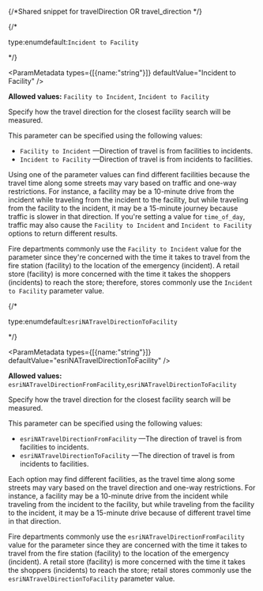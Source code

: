 {/*Shared snippet for travelDirection OR travel_direction */} 


<If c="requestType == 'job'">

{/* <p class="space-x-2"><span class="font-sm text-color-3">type:enum</span><span class="font-bold text-[#6d29cc]">default:`Incident to Facility`</span></p> */}

<ParamMetadata types={[{name:"string"}]} defaultValue="Incident to Facility" />

**Allowed values:** `Facility to Incident`, `Incident to Facility`

Specify how the travel direction for the closest facility search will be measured.

This parameter can be specified using the following values:

-   `Facility to Incident` —Direction of travel is from facilities to incidents.
-   `Incident to Facility` —Direction of travel is from incidents to facilities.

Using one of the parameter values can find different facilities because the travel time along some streets may vary based on traffic and one-way restrictions. For instance, a facility may be a 10-minute drive from the incident while traveling from the incident to the facility, but while traveling from the facility to the incident, it may be a 15-minute journey because traffic is slower in that direction. If you're setting a value for `time_of_day`, traffic may also cause the `Facility to Incident` and `Incident to Facility` options to return different results.

Fire departments commonly use the `Facility to Incident` value for the parameter since they're concerned with the time it takes to travel from the fire station (facility) to the location of the emergency (incident). A retail store (facility) is more concerned with the time it takes the shoppers (incidents) to reach the store; therefore, stores commonly use the `Incident to Facility`  parameter value.

</If>

<If c="requestType == 'direct'">

{/* <p class="space-x-2"><span class="font-sm text-color-3">type:enum</span><span class="font-bold text-[#6d29cc]">default:`esriNATravelDirectionToFacility`</span></p> */}

<ParamMetadata types={[{name:"string"}]} defaultValue="esriNATravelDirectionToFacility" />

**Allowed values:** `esriNATravelDirectionFromFacility`,`esriNATravelDirectionToFacility`

Specify how the travel direction for the closest facility search will be measured.

This parameter can be specified using the following values:

-   `esriNATravelDirectionFromFacility` —The direction of travel is from facilities to incidents.
-   `esriNATravelDirectionToFacility` —The direction of travel is from incidents to facilities.

Each option may find different facilities, as the travel time along some streets may vary based on the travel direction and one-way restrictions. For instance, a facility may be a 10-minute drive from the incident while traveling from the incident to the facility, but while traveling from the facility to the incident, it may be a 15-minute drive because of different travel time in that direction. 

Fire departments commonly use the `esriNATravelDirectionFromFacility` value for the parameter since they are concerned with the time it takes to travel from the fire station (facility) to the location of the emergency (incident). A retail store (facility) is more concerned with the time it takes the shoppers (incidents) to reach the store; retail stores commonly use the `esriNATravelDirectionToFacility` parameter value.

</If>
